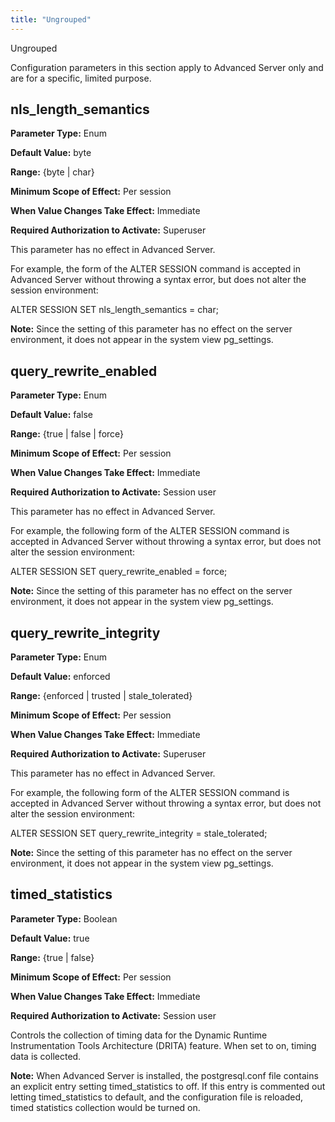 ```yaml
---
title: "Ungrouped"
---
```


<div id="ungrouped" class="registered_link"></div>


<div class="index">

Ungrouped

</div>

Configuration parameters in this section apply to Advanced Server only and are for a specific, limited purpose.

## nls_length_semantics

**Parameter Type:** Enum

**Default Value:** byte

**Range:** {byte | char}

**Minimum Scope of Effect:** Per session

**When Value Changes Take Effect:** Immediate

**Required Authorization to Activate:** Superuser

This parameter has no effect in Advanced Server.

For example, the form of the ALTER SESSION command is accepted in Advanced Server without throwing a syntax error, but does not alter the session environment:

ALTER SESSION SET nls_length_semantics = char;

**Note:** Since the setting of this parameter has no effect on the server environment, it does not appear in the system view pg_settings.

## query_rewrite_enabled

**Parameter Type:** Enum

**Default Value:** false

**Range:** {true | false | force}

**Minimum Scope of Effect:** Per session

**When Value Changes Take Effect:** Immediate

**Required Authorization to Activate:** Session user

This parameter has no effect in Advanced Server.

For example, the following form of the ALTER SESSION command is accepted in Advanced Server without throwing a syntax error, but does not alter the session environment:

ALTER SESSION SET query_rewrite_enabled = force;

**Note:** Since the setting of this parameter has no effect on the server environment, it does not appear in the system view pg_settings.

## query_rewrite_integrity

**Parameter Type:** Enum

**Default Value:** enforced

**Range:** {enforced | trusted | stale_tolerated}

**Minimum Scope of Effect:** Per session

**When Value Changes Take Effect:** Immediate

**Required Authorization to Activate:** Superuser

This parameter has no effect in Advanced Server.

For example, the following form of the ALTER SESSION command is accepted in Advanced Server without throwing a syntax error, but does not alter the session environment:

ALTER SESSION SET query_rewrite_integrity = stale_tolerated;

**Note:** Since the setting of this parameter has no effect on the server environment, it does not appear in the system view pg_settings.

## timed_statistics

**Parameter Type:** Boolean

**Default Value:** true

**Range:** {true | false}

**Minimum Scope of Effect:** Per session

**When Value Changes Take Effect:** Immediate

**Required Authorization to Activate:** Session user

Controls the collection of timing data for the Dynamic Runtime Instrumentation Tools Architecture (DRITA) feature. When set to on, timing data is collected.

**Note:** When Advanced Server is installed, the postgresql.conf file contains an explicit entry setting timed_statistics to off. If this entry is commented out letting timed_statistics to default, and the configuration file is reloaded, timed statistics collection would be turned on.
